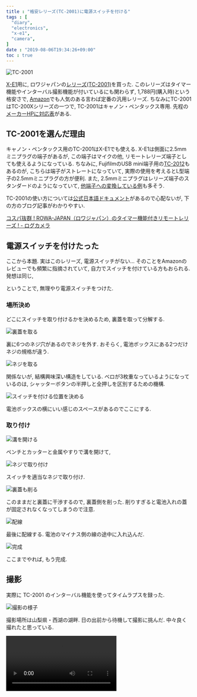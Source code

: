 ```yaml
---
title : "格安レリーズ(TC-2001)に電源スイッチを付ける"
tags : [
  "diary",
  "electronics",
  "x-e1",
  "camera",
]
date : "2019-08-06T19:34:26+09:00"
toc : true
---
```



![TC-2001](./tc-2001-1.jpg)

[X-E1](/blog/camera/x-e1/)用に, 
ロワジャパンの[レリーズ(TC-2001)](https://www.rowa.co.jp/cabinet/form.cgi?no=6648)を買った.
このレリーズはタイマー機能やインターバル撮影機能が付いているにも関わらず, 
1,788円(購入時)という格安さで, [Amazon](https://www.amazon.co.jp/dp/B006KZWH14?ref_=pe_2107282_304302272_302_E_DDE_dt_1)でも人気のある言わば定番の汎用レリーズ.
ちなみにTC-2001はTC-200Xシリーズの一つで, TC-2001はキャノン・ペンタックス専用.
先程の[メーカーHPに対応表](https://www.rowa.co.jp/cabinet/form.cgi?no=6648)がある.

## TC-2001を選んだ理由

キャノン・ペンタックス用のTC-2001はX-E1でも使える.
X-E1は側面に2.5mmミニプラグの端子があるが, 
この端子はマイクの他, リモートレリーズ端子としても使えるようになっている.
ちなみに, FujifilmのUSB mini端子用の[TC-2012](https://www.rowa.co.jp/cabinet/form.cgi?no=9075)もあるのが, 
こちらは端子がストレートになっていて, 
実際の使用を考えるとL型端子の2.5mmミニプラグの方が便利.
また, 2.5mmミニプラグはレリーズ端子のスタンダードのようになっていて, 
[他端子への変換している例](https://ehbtj.com/photography/general-cable-release-with-pentax-k70/)も多そう.

TC-2001の使い方については[公式日本語ドキュメント](http://www.rowa.co.jp/data/img/TC-200.pdf)があるので心配ないが, 
下の方のブログ記事がわかりやすい.

[コスパ抜群 ! ROWA-JAPAN（ロワジャパン）のタイマー機能付きリモートレリーズ !  - ログカメラ](https://logcamera.com/rowa/)

## 電源スイッチを付けたった

ここから本題. 実はこのレリーズ, 電源スイッチがない...
そのことをAmazonのレビューでも頻繁に指摘されていて, 
自力でスイッチを付けている方もおられる. 発想は同じ,

ということで, 無理やり電源スイッチをつけた.

### 場所決め

どこにスイッチを取り付けるかを決めるため, 裏蓋を取って分解する.

![裏蓋を取る](./tc-2001-2.jpg)

裏に6つのネジ穴があるのでネジを外す. おそらく, 電池ボックスにある2つだけネジの規格が違う.

![ネジを取る](./tc-2001-3.jpg)

関係ないが, 結構興味深い構造をしている. ベロが3枚重なっているようになっているのは, シャッターボタンの半押しと全押しを区別するための機構.

![スイッチを付ける位置を決める](./tc-2001-4.jpg)

電池ボックスの横にいい感じのスペースがあるのでここにする.

### 取り付け

![溝を開ける](./tc-2001-5.jpg)

ペンチとカッターと金属やすりで溝を開けて, 

![ネジで取り付け](./tc-2001-6.jpg)

スイッチを適当なネジで取り付け.

![裏蓋も削る](./tc-2001-7.jpg)

このままだと裏蓋に干渉するので, 裏蓋側を削った. 削りすぎると電池入れの蓋が固定されなくなってしまうので注意.

![配線](./tc-2001-8.jpg)

最後に配線する. 電池のマイナス側の線の途中に入れ込んだ.

![完成](./tc-2001-9.jpg)

ここまでやれば, もう完成.


## 撮影

実際に TC-2001 のインターバル機能を使ってタイムラプスを録った.

![撮影の様子](./tc-2001-10.jpg)

撮影場所は山梨県・西湖の湖畔.
日の出前から待機して撮影に挑んだ.
中々良く撮れたと思っている.

<Video src="tc-2001-1.mp4" loop />
